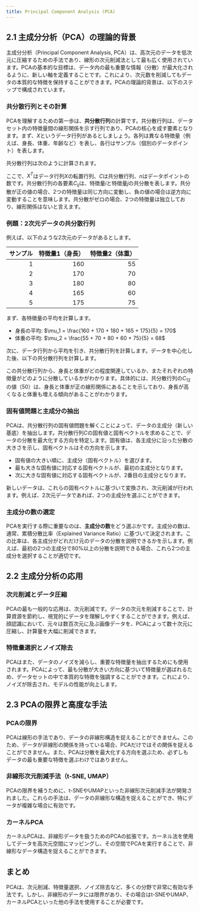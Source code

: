 ```yaml
---
title: Principal Component Analysis (PCA)
---
```



## 2.1 主成分分析（PCA）の理論的背景

主成分分析（Principal Component Analysis, PCA）は、高次元のデータを低次元に圧縮するための手法であり、線形の次元削減法として最も広く使用されています。PCAの基本的な目標は、データ内の最も重要な情報（分散）が最大化されるように、新しい軸を定義することです。これにより、次元数を削減してもデータの本質的な特徴を保持することができます。PCAの理論的背景は、以下のステップで構成されています。

### 共分散行列とその計算

PCAを理解するための第一歩は、**共分散行列**の計算です。共分散行列は、データセット内の特徴量間の線形関係を示す行列であり、PCAの核心を成す要素となります。まず、$X$というデータ行列があるとしましょう。各列は異なる特徴量（例えば、身長、体重、年齢など）を表し、各行はサンプル（個別のデータポイント）を表します。

共分散行列は次のように計算されます。

<KaTeX expression="C = \frac{1}{n-1} X^T X" isFormula={true} />

ここで、$X^T$はデータ行列$X$の転置行列、$C$は共分散行列、$n$はデータポイントの数です。共分散行列の各要素$C_{ij}$は、特徴量$i$と特徴量$j$の共分散を表します。共分散が正の値の場合、2つの特徴量は同じ方向に変動し、負の値の場合は逆方向に変動することを意味します。共分散がゼロの場合、2つの特徴量は独立しており、線形関係はないと言えます。

### 例題：2次元データの共分散行列

例えば、以下のような2次元のデータがあるとします。

| サンプル | 特徴量1（身長） | 特徴量2（体重） |
| -------: | --------------: | --------------: |
|        1 |             160 |              55 |
|        2 |             170 |              70 |
|        3 |             180 |              80 |
|        4 |             165 |              60 |
|        5 |             175 |              75 |

まず、各特徴量の平均を計算します。

-   身長の平均: $\mu_1 = \frac{160 + 170 + 180 + 165 + 175}{5} = 170$
-   体重の平均: $\mu_2 = \frac{55 + 70 + 80 + 60 + 75}{5} = 68$

次に、データ行列から平均を引き、共分散行列を計算します。データを中心化した後、以下の共分散行列を計算します。

<KaTeX
	expression="C = \frac{1}{4} \begin{pmatrix} 25 & 50 \\ 50 & 100 \end{pmatrix}"
	isFormula={true}
/>

この共分散行列から、身長と体重がどの程度関連しているか、またそれぞれの特徴量がどのように分散しているかがわかります。具体的には、共分散行列の$C_{12}$の値（50）は、身長と体重が正の線形関係にあることを示しており、身長が高くなると体重も増える傾向があることがわかります。

### 固有値問題と主成分の抽出

PCAは、共分散行列の固有値問題を解くことによって、データの主成分（新しい基底）を抽出します。共分散行列$C$の固有値と固有ベクトルを求めることで、データの分散を最大化する方向を特定します。固有値は、各主成分に沿った分散の大きさを示し、固有ベクトルはその方向を示します。

-   固有値の大きい順に、主成分（固有ベクトル）を選びます。
-   最も大きな固有値に対応する固有ベクトルが、最初の主成分となります。
-   次に大きな固有値に対応する固有ベクトルが、2番目の主成分となります。

新しいデータは、これらの固有ベクトルに基づいて変換され、次元削減が行われます。例えば、2次元データであれば、2つの主成分を選ぶことができます。

### 主成分の数の選定

PCAを実行する際に重要なのは、**主成分の数**をどう選ぶかです。主成分の数は、通常、累積分散比率（Explained Variance Ratio）に基づいて決定されます。この比率は、各主成分がどれだけ元のデータの分散を説明できるかを示します。例えば、最初の2つの主成分で80%以上の分散を説明できる場合、これら2つの主成分を選択することが適切です。

## 2.2 主成分分析の応用

### 次元削減とデータ圧縮

PCAの最も一般的な応用は、次元削減です。データの次元を削減することで、計算資源を節約し、視覚的にデータを理解しやすくすることができます。例えば、顔認識において、元々は数百次元に及ぶ画像データを、PCAによって数十次元に圧縮し、計算量を大幅に削減できます。

### 特徴量選択とノイズ除去

PCAはまた、データのノイズを減らし、重要な特徴量を抽出するためにも使用されます。PCAによって、最も分散が大きい方向に基づいて特徴量が選ばれるため、データセットの中で本質的な特徴を強調することができます。これにより、ノイズが除去され、モデルの性能が向上します。

## 2.3 PCAの限界と高度な手法

### PCAの限界

PCAは線形の手法であり、データの非線形構造を捉えることができません。このため、データが非線形の関係を持っている場合、PCAだけではその関係を捉えることができません。また、PCAは分散を最大化する方向を選ぶため、必ずしもデータの最も重要な特徴を選ぶわけではありません。

### 非線形次元削減手法（t-SNE, UMAP）

PCAの限界を補うために、t-SNEやUMAPといった非線形次元削減手法が開発されました。これらの手法は、データの非線形な構造を捉えることができ、特にデータが複雑な場合に有効です。

### カーネルPCA

カーネルPCAは、非線形データを扱うためのPCAの拡張です。カーネル法を使用してデータを高次元空間にマッピングし、その空間でPCAを実行することで、非線形なデータ構造を捉えることができます。

## まとめ

PCAは、次元削減、特徴量選択、ノイズ除去など、多くの分野で非常に有効な手法です。しかし、非線形のデータには限界があり、その場合はt-SNEやUMAP、カーネルPCAといった他の手法を使用することが必要です。
